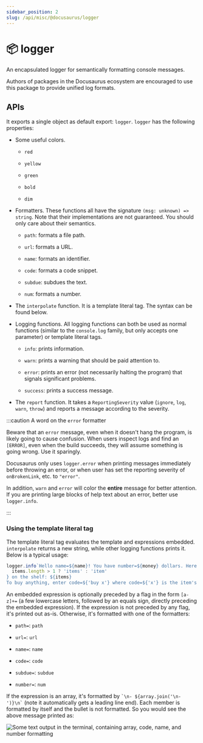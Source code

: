 ```yaml
---
sidebar_position: 2
slug: /api/misc/@docusaurus/logger
---
```


# 📦 logger

An encapsulated logger for semantically formatting console messages.

Authors of packages in the Docusaurus ecosystem are encouraged to use this package to provide unified log formats.

## APIs

It exports a single object as default export: `logger`. `logger` has the following properties:

- Some useful colors.

  - `red`

  - `yellow`

  - `green`

  - `bold`

  - `dim`

- Formatters. These functions all have the signature `(msg: unknown) => string`. Note that their implementations are not guaranteed. You should only care about their semantics.

  - `path`: formats a file path.

  - `url`: formats a URL.

  - `name`: formats an identifier.

  - `code`: formats a code snippet.

  - `subdue`: subdues the text.

  - `num`: formats a number.

- The `interpolate` function. It is a template literal tag. The syntax can be found below.

- Logging functions. All logging functions can both be used as normal functions (similar to the `console.log` family, but only accepts one parameter) or template literal tags.

  - `info`: prints information.

  - `warn`: prints a warning that should be paid attention to.

  - `error`: prints an error (not necessarily halting the program) that signals significant problems.

  - `success`: prints a success message.

- The `report` function. It takes a `ReportingSeverity` value (`ignore`, `log`, `warn`, `throw`) and reports a message according to the severity.

:::caution A word on the `error` formatter

Beware that an `error` message, even when it doesn't hang the program, is likely going to cause confusion. When users inspect logs and find an `[ERROR]`, even when the build succeeds, they will assume something is going wrong. Use it sparingly.

Docusaurus only uses `logger.error` when printing messages immediately before throwing an error, or when user has set the reporting severity of `onBrokenLink`, etc. to `"error"`.

In addition, `warn` and `error` will color the **entire** message for better attention. If you are printing large blocks of help text about an error, better use `logger.info`.

:::

### Using the template literal tag

The template literal tag evaluates the template and expressions embedded. `interpolate` returns a new string, while other logging functions prints it. Below is a typical usage:

```js
logger.info`Hello name=${name}! You have number=${money} dollars. Here are the ${
  items.length > 1 ? 'items' : 'item'
} on the shelf: ${items}
To buy anything, enter code=${'buy x'} where code=${'x'} is the item's name; to quit, press code=${'Ctrl + C'}.`;
```

An embedded expression is optionally preceded by a flag in the form `[a-z]+=` (a few lowercase letters, followed by an equals sign, directly preceding the embedded expression). If the expression is not preceded by any flag, it's printed out as-is. Otherwise, it's formatted with one of the formatters:

- `path=`: `path`

- `url=`: `url`

- `name=`: `name`

- `code=`: `code`

- `subdue=`: `subdue`

- `number=`: `num`

If the expression is an array, it's formatted by `` `\n- ${array.join('\n- ')}\n` `` (note it automatically gets a leading line end). Each member is formatted by itself and the bullet is not formatted. So you would see the above message printed as:

![Some text output in the terminal, containing array, code, name, and number formatting](./demo.png)

